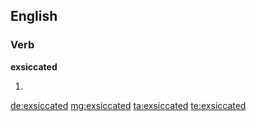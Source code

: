 ==English==

===Verb===
'''exsiccated'''

# {{past of|exsiccate}}

[[de:exsiccated]]
[[mg:exsiccated]]
[[ta:exsiccated]]
[[te:exsiccated]]